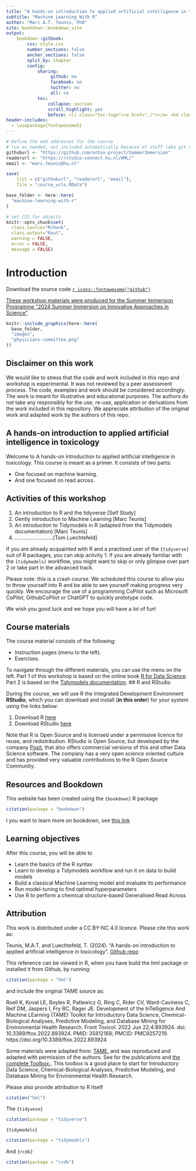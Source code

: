 ```yaml
---
title: "A hands-on introduction to applied artificial intelligence in toxicology"
subtitle: "Machine Learning With R"
author: "Marc A.T. Teunis, PhD"
site: bookdown::bookdown_site
output: 
    bookdown::gitbook:
        css: style.css
        number_sections: false
        anchor_sections: false
        split_by: chapter
        config:
            sharing:
                 github: no
                 facebook: no
                 twitter: no
                 all: no
            toc:
                collapse: section
                scroll_highlight: yes
                before: <li class="toc-logo"><a href="./"></a> <h4 class=".paddingtitel ">HML</h2></li>
header-includes:
  - \usepackage{fontawesome5}
---
```


```r
# Define the web addresses for the course
# run as needed, not included automatically because of stuff (aka git complains)
githuburl <- "https://github.com/ontox-project/SummerImmersion"
readerurl <- "https://rstudio-connect.hu.nl/HML/"
email <- "marc.teunis@hu.nl"

save(
    list = c("githuburl", "readerurl", "email"), 
    file = "course_urls.RData")

base_folder <- here::here(
  "machine-learning-with-r"
)
```


```r
# set CSS for objects
knitr::opts_chunk$set(
  class.source="Rchunk", 
  class.output="Rout", 
  warning = FALSE,
  error = FALSE,
  message = FALSE)
```

# Introduction {-}

Download the source code [`r icons::fontawesome("github")`](https://github.com/ontox-project/SummerImmersion)

[These workshop materials were produced for the Summer Immersion Programme "2024 Summer Immersion on Innovative Approaches in Science"](https://www.pcrm.org/ethical-science/summer-immersion/program)

```r
knitr::include_graphics(here::here(
  base_folder,
  "images",
  "physicians-committee.png"
))
```

## Disclaimer on this work
We would like to stress that the code and work included in this repo and workshop is experimental. It was not reviewed by a peer assessment process. The code, examples and work should be considered accordingly. The work is meant for illustrative and educational purposes. The authors do not take any responsibly for the use, re-use, application or derivations from the work included in this repository. We appreciate attribution of the original work and adapted work by the authors of this repo.

## A hands-on introduction to applied artificial intelligence in toxicology
Welcome to A hands-on introduction to applied artificial intelligence in toxicology. This course is meant as a primer. It consists of two parts:

 - One focused on machine learning. 
 - And one focused on read across. 

## Activities of this workshop
 1. An introduction to R and the tidyverse [Self Study]
 1. Gently introduction to Machine Learning [Marc Teunis]
 1. An introduction to Tidymodels in R (adapted from the Tidymodels documentation) [Marc Teunis]
 1. ..........................[Tom Luechtefeld]
 
If you are already acquainted with R and a practised user of the `{tidyverse}` suit of R packages, you can skip activity 1. 
If you are already familiar with the `{tidymodels}` workflow, you might want to skip or only glimpse over part 2 or take part in the advanced track.

Please note: this is a crash course. We scheduled this course to allow you to throw yourself into R and be able to see yourself making progress very quickly. We encourage the use of a programming CoPilot such as Microsoft CoPilot, GithubCoPilot or ChatGPT to quickly prototype code.

We wish you good luck and we hope you will have a lot of fun!

## Course materials

The course material consists of the following:

- Instruction pages (menu to the left). 
- Exercises.

To navigate through the different materials, you can use the menu on the left. Part 1 of this workshop is based on the online book [R for Data Science](https://r4ds.had.co.nz/index.html). Part 2 is based on the [Tidymodels documentation](https://www.tidymodels.org/). 
## R and RStudio

During the course, we will use R the Integrated Development Environment  **RStudio**, which you can download and install (**in this order**) for your system using the links below:

 1. Download R [here](https://cran.r-project.org/)
 2. Download RStudio [here](https://posit.co/download/rstudio-desktop/)

Note that R is Open Source and is licensed under a permissive licence for reuse, and redistribution. RStudio is Open Source, but developed by the company [Posit](https://posit.co/), that also offers commercial versions of this and other Data Science software. The company has a very open science oriented culture and has provided very valuable contributions to the R Open Source Community. 

## Resources and Bookdown
This website has been created using the `{bookdown}` R package
```r
citation(package = "bookdown")
```
I you want to learn more on bookdown, see [this link](https://bookdown.org/)

## Learning objectives

After this course, you will be able to 

 - Learn the basics of the R syntax
 - Learn to develop a Tidymodels workflow and run it on data to build models
 - Build a classical Machine Learning model and evaluate its performance
 - Run model-tuning to find optimal hyperparameters 
 - Use R to perform a chemical structure-based Generalised Read Across

## Attribution

This work is distributed under a CC BY-NC 4.0 licence. Please cite this work as:

Teunis, M.A.T. and Luechtefeld, T. (2024). "A hands-on introduction to applied artificial intelligence in toxicology". [Github repo](https://github.com/ontox-project/SummerImmersion) 

This reference can be viewed in R, when you have build the hml package or installed it from Github, by running:
```r
citation(package = "hml")
```

and include the original TAME source as:

Roell K, Koval LE, Boyles R, Patlewicz G, Ring C, Rider CV, Ward-Caviness C, Reif DM, Jaspers I, Fry RC, Rager JE. Development of the InTelligence And Machine LEarning (TAME) Toolkit for Introductory Data Science, Chemical-Biological Analyses, Predictive Modeling, and Database Mining for Environmental Health Research. Front Toxicol. 2022 Jun 22;4:893924. doi: 10.3389/ftox.2022.893924. PMID: 35812168; PMCID: PMC9257219.
https://doi.org/10.3389/ftox.2022.893924

Some materials were adapted from: [TAME](https://uncsrp.github.io/Data-Analysis-Training-Modules/machine-learning-and-predictive-modeling.html#machine-learning-and-predictive-modeling), and was reproduced and adapted with permission of the authors. See for the publications and [the complete Toolbox:](https://github.com/UNCSRP/Data-Analysis-Training-Modules). This toolbox is a good place to start for Introductory Data Science, Chemical-Biological Analyses, Predictive Modeling, and Database Mining for Environmental Health Research. 

Please also provide attribution to R itself
```r
citation("hml")
```

The `{tidyvese}`
```r
citation(package = "tidyverse")
```

`{tidymodels}`
```r
citation(package = "tidymodels")
```

And `{rcdk}`
```r
citation(package = "rcdk")
```
